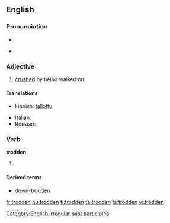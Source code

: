==English==

===Pronunciation===
* {{IPA|/'tɻɔdən/}}
* {{audio|En-us-trodden.ogg|Audio (US)}}
*: {{rhymes|ɒdən}}

===Adjective===
{{en-adj}}

# [[crushed]] by being walked on.

====Translations====
{{trans-top|crushed by being walked on}}
* Finnish: [[tallottu]]
{{trans-mid}}
* Italian: {{t-|it|calpestato}}
* Russian: {{t|ru|раздавлен|sc=Cyrl}}
{{trans-bottom}}

===Verb===
'''trodden'''

# {{past participle of|[[tread]]}}

====Derived terms====
* [[down-trodden]]

[[Category:English irregular past participles]]

[[fr:trodden]]
[[hu:trodden]]
[[fi:trodden]]
[[ta:trodden]]
[[te:trodden]]
[[vi:trodden]]
